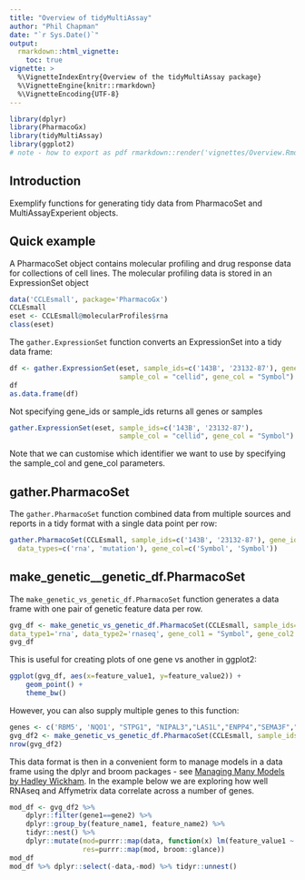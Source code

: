 ```yaml
---
title: "Overview of tidyMultiAssay"
author: "Phil Chapman"
date: "`r Sys.Date()`"
output: 
  rmarkdown::html_vignette: 
    toc: true
vignette: >
  %\VignetteIndexEntry{Overview of the tidyMultiAssay package}
  %\VignetteEngine{knitr::rmarkdown}
  %\VignetteEncoding{UTF-8}
---
```


```r
library(dplyr)
library(PharmacoGx)
library(tidyMultiAssay)
library(ggplot2)
# note - how to export as pdf rmarkdown::render('vignettes/Overview.Rmd', 'pdf_document', output_dir='~/Desktop')
```


## Introduction

Exemplify functions for generating tidy data from PharmacoSet and MultiAssayExperient objects.

## Quick example

A PharmacoSet object contains molecular profiling and drug response data for collections of cell lines.  The molecular profiling data is stored in an ExpressionSet object

```r
data('CCLEsmall', package='PharmacoGx')
CCLEsmall
eset <- CCLEsmall@molecularProfiles$rna
class(eset)
```

The `gather.ExpressionSet` function converts an ExpressionSet into a tidy data frame:

```r
df <- gather.ExpressionSet(eset, sample_ids=c('143B', '23132-87'), gene_ids=c('BRAF', 'EGFR'), 
                           sample_col = "cellid", gene_col = "Symbol")
df
as.data.frame(df)
```

Not specifying gene\_ids or sample\_ids returns all genes or samples

```r
gather.ExpressionSet(eset, sample_ids=c('143B', '23132-87'), 
                           sample_col = "cellid", gene_col = "Symbol")
```

Note that we can customise which identifier we want to use by specifying the sample\_col and gene\_col parameters.

## gather.PharmacoSet

The `gather.PharmacoSet` function combined data from multiple sources and reports in a tidy format with a single data point per row:

```r
gather.PharmacoSet(CCLEsmall, sample_ids=c('143B', '23132-87'), gene_ids=c('BRAF', 'EGFR'),
  data_types=c('rna', 'mutation'), gene_col=c('Symbol', 'Symbol'))
```

## make\_genetic\_\vs\_genetic_df.PharmacoSet

The `make_genetic_vs_genetic_df.PharmacoSet` function generates a data frame with one pair of genetic feature data per row.

```r
gvg_df <- make_genetic_vs_genetic_df.PharmacoSet(CCLEsmall, sample_ids=cellNames(CCLEsmall), gene1='RBM5', gene2='RBM5',
data_type1='rna', data_type2='rnaseq', gene_col1 = "Symbol", gene_col2 = "gene_name")
gvg_df

```

This is useful for creating plots of one gene vs another in ggplot2:

```r
ggplot(gvg_df, aes(x=feature_value1, y=feature_value2)) + 
    geom_point() + 
    theme_bw()

```

However, you can also supply multiple genes to this function:
```r
genes <- c('RBM5', 'NQO1', "STPG1", "NIPAL3","LAS1L","ENPP4","SEMA3F","CFTR")
gvg_df2 <- make_genetic_vs_genetic_df.PharmacoSet(CCLEsmall, sample_ids=cellNames(CCLEsmall), gene1=genes,  gene2=genes, data_type1='rna', data_type2='rnaseq', gene_col1 = "Symbol", gene_col2 = "gene_name")
nrow(gvg_df2)

```

This data format is then in a convenient form to manage models in a data frame using the dplyr and broom packages - see [Managing Many Models by Hadley Wickham](https://www.youtube.com/watch?v=rz3_FDVt9eg).  In the example below we are exploring how well RNAseq and Affymetrix data correlate across a number of genes.

```r
mod_df <- gvg_df2 %>%
    dplyr::filter(gene1==gene2) %>%
    dplyr::group_by(feature_name1, feature_name2) %>%
    tidyr::nest() %>%
    dplyr::mutate(mod=purrr::map(data, function(x) lm(feature_value1 ~ feature_value2, data=x)),
                  res=purrr::map(mod, broom::glance))
mod_df
mod_df %>% dplyr::select(-data,-mod) %>% tidyr::unnest()

```


